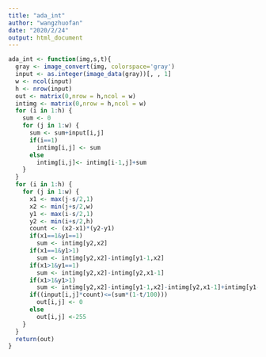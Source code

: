 ```yaml
---
title: "ada_int"
author: "wangzhuofan"
date: "2020/2/24"
output: html_document
---
```


```r
ada_int <- function(img,s,t){
  gray <- image_convert(img, colorspace='gray')
  input <- as.integer(image_data(gray))[, , 1]
  w <- ncol(input)
  h <- nrow(input)
  out <- matrix(0,nrow = h,ncol = w)
  intimg <- matrix(0,nrow = h,ncol = w)
  for (i in 1:h) {
    sum <- 0
    for (j in 1:w) {
      sum <- sum+input[i,j]
      if(i==1)
        intimg[i,j] <- sum
      else
        intimg[i,j]<- intimg[i-1,j]+sum
    }
  }
  for (i in 1:h) {
    for (j in 1:w) {
      x1 <- max(j-s/2,1)
      x2 <- min(j+s/2,w)
      y1 <- max(i-s/2,1)
      y2 <- min(i+s/2,h)
      count <- (x2-x1)*(y2-y1)
      if(x1==1&y1==1)
        sum <- intimg[y2,x2]
      if(x1==1&y1>1)
        sum <- intimg[y2,x2]-intimg[y1-1,x2]
      if(x1>1&y1==1)
        sum <- intimg[y2,x2]-intimg[y2,x1-1]
      if(x1>1&y1>1)
        sum <- intimg[y2,x2]-intimg[y1-1,x2]-intimg[y2,x1-1]+intimg[y1-1,x1-1]
      if((input[i,j]*count)<=(sum*(1-t/100)))
        out[i,j] <- 0
      else
        out[i,j] <-255
    }
  }
  return(out)
}
```


